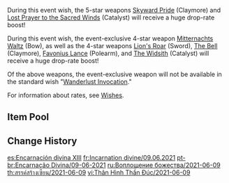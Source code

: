 {{Wish
|name              = Epitome Invocation 2021-06-09
|image             = Epitome Invocation 2021-06-09.png
|type              = Weapon Event
|duration          = event
|time_start        = 2021-06-09 11:00:00
|time_start_offset = GMT+8
|time_end          = 2021-06-29 17:59:00
|link              = https://genshin.hoyoverse.com/en/news/detail/13295
|preceding         = Epitome Invocation/2021-05-18
|alongside         = Sparkling Steps/2021-06-09
|succeeding        = Epitome Invocation/2021-06-29
}}
During this event wish, the 5-star weapons [[Skyward Pride]] (Claymore) and [[Lost Prayer to the Sacred Winds]] (Catalyst) will receive a huge drop-rate boost!

During this event wish, the event-exclusive 4-star weapon [[Mitternachts Waltz]] (Bow), as well as the 4-star weapons [[Lion's Roar]] (Sword), [[The Bell]] (Claymore), [[Favonius Lance]] (Polearm), and [[The Widsith]] (Catalyst) will receive a huge drop-rate boost!

Of the above weapons, the event-exclusive weapon will not be available in the standard wish "[[Wanderlust Invocation]]."

For information about rates, see [[Wishes]].

==Item Pool==
{{Wish Pool
|^Skyward Pride
|^Lost Prayer to the Sacred Winds
|^Mitternachts Waltz
|^Lion's Roar
|^The Bell
|^Favonius Lance
|^The Widsith
|Amos' Bow
|Aquila Favonia
|Primordial Jade Winged-Spear
|Skyward Atlas
|Skyward Blade
|Skyward Harp
|Skyward Spine
|Wolf's Gravestone
|Barbara
|Beidou
|Bennett
|Chongyun
|Diona
|Fischl
|Ningguang
|Noelle
|Razor
|Rosaria
|Sucrose
|Xiangling
|Xingqiu
|Xinyan
|Yanfei
|Dragon's Bane
|Eye of Perception
|Favonius Codex
|Favonius Greatsword
|Favonius Sword
|Favonius Warbow
|Rainslasher
|Rust
|Sacrificial Bow
|Sacrificial Fragments
|Sacrificial Greatsword
|Sacrificial Sword
|The Flute
|The Stringless
|Black Tassel
|Bloodtainted Greatsword
|Cool Steel
|Debate Club
|Emerald Orb
|Ferrous Shadow
|Harbinger of Dawn
|Magic Guide
|Raven Bow
|Sharpshooter's Oath
|Skyrider Sword
|Slingshot
|Thrilling Tales of Dragon Slayers
}}

==Change History==
{{Change History|1.6}}

[[es:Encarnación divina XIII]]
[[fr:Incarnation divine/09.06.2021]]
[[pt-br:Encarnação Divina/09-06-2021]]
[[ru:Воплощение божества/2021-06-09]]
[[th:สรรค์สร้างเซียน/2021-06-09]]
[[vi:Thân Hình Thần Đúc/2021-06-09]]